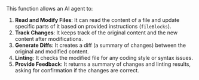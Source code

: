 This function allows an AI agent to:

1. **Read and Modify Files**: It can read the content of a file and update specific parts of it based on provided instructions (`fileBlocks`).
2. **Track Changes**: It keeps track of the original content and the new content after modifications.
3. **Generate Diffs**: It creates a diff (a summary of changes) between the original and modified content.
4. **Linting**: It checks the modified file for any coding style or syntax issues.
5. **Provide Feedback**: It returns a summary of changes and linting results, asking for confirmation if the changes are correct.